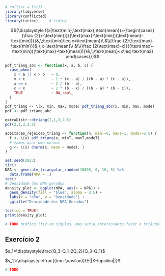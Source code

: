 ```r
# rm(list = ls())
library(tidyverse)
library(conflicted)
library(tictoc)     # timing
```

$${\displaystyle f(x|\text{min},\text{max},\text{mean})={\begin{cases}
    {\frac {2(x-\text{min})}{(\text{max}-\text{min})(\text{mean}-\text{min})}}&,\;\text{min}\leq x=\text{mean}\\
    &\\{\frac {2}{\text{max}-\text{min}}}&,\;x=\text{mean}\\
    &\\{\frac {2(\text{max}-x)}{(\text{max}-\text{min})(\text{max}-\text{mean})}}&,\;\text{mean}<x\leq \text{max}
\end{cases}}}$$

```r
pdf_triang_abc <- function(x, a, b, c) {
  case_when(
    x < a || x > b   ~ 0,
    x < c            ~ 2 * (x - a) / ((b - a) * (c - a)),
    x == c           ~ 2 / (b - a),
    c < x            ~ 2 * (b - x) / ((b - a) * (b - c)),
    TRUE             ~ NA_real_
  )
}
pdf_triang <- \(x, min, max, mode) pdf_triang_abc(x, min, max, mode)
pdf <- pdf_triang_abc

extraDistr::dtriang(2,1,3,2.5)
pdf(2,1,3,2.5)
```


```r
aceitacao_rejeicao_triang <- function(n, minT=0, maxT=1, modeT=0.5) {
  f <- \(x) pdf_triang(x, minT, maxT,modeT)
  # vamos usar uma normal
  g <- \(x) dnorm(x, mean = modeT, )
}
```

```r
set.seed(2023)
tic()
NPA <- generate_triangular_random(10000, 0, 10, 5) %>%
  data.frame(NPA = .)
toc()
# Densidade dos NPA gerados
density_plot <- ggplot(NPA, aes(x = NPA)) +
  geom_density(fill = "blue", alpha = 0.5) +
  labs(x = "NPA", y = "Densidade") +
  ggtitle("Densidade dos NPA Gerados")

toc(log = TRUE)
print(density_plot)

# TODO gráfico (fiz um simples, mas seria interessante fazer o triângulo da distrib.)
```


## Exercício 2

$s_1=\displaystyle\frac{Q_3-Q_1-2Q_2}{Q_3-Q_1}$

$s_2=\displaystyle\frac{(\mu-\upsilon)}{E(|X-\upsilon|)}$


```r
# TODO
```




